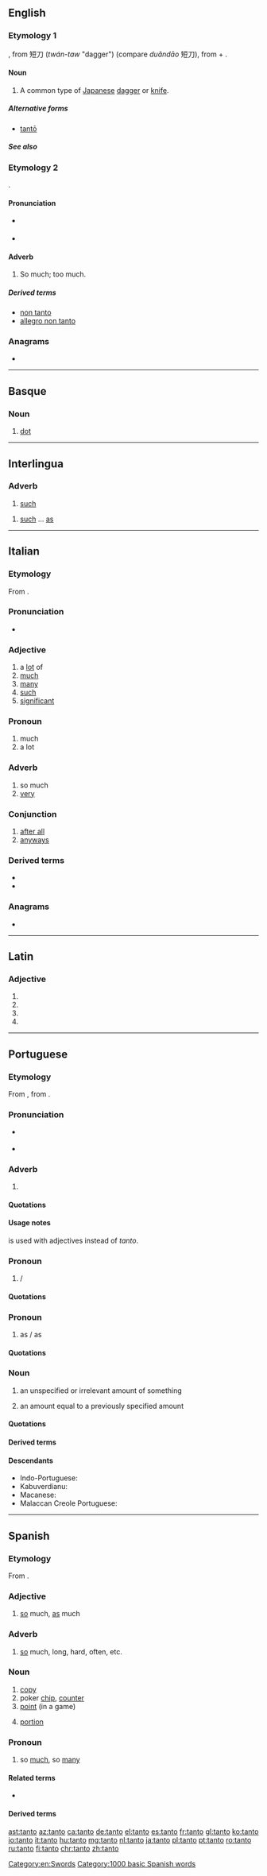 {{also|tantō}}
==English==

===Etymology 1===
{{borrowing|ja|短刀|tr=tantō </i>たんとう<i>|lang=en}}, from {{etyl|ltc|en}} 短刀 (''twán-taw'' "dagger") (compare {{etyl|cmn|-}} ''duǎndāo'' 短刀), from {{m|ltc|短||short}} + {{m|ltc|刀||knife}}.

====Noun====
{{en-noun}}

# A common type of [[Japanese]] [[dagger]] or [[knife]]. {{alternative spelling of|tantō|lang=en}}

=====Alternative forms=====
* [[tantō]]

=====See also=====
{{projectlinks|pedia|page1=Tantō}}

===Etymology 2===
{{borrowing|it|tanto|lang=en}}.

====Pronunciation====
* {{a|US}} {{IPA|/ˈtɑntoʊ/|lang=en}}
* {{a|UK}} {{IPA|/ˈtɑntəʊ/|lang=en}}

====Adverb====
{{en-adv|-}}

# {{label|en|music}} So much; too much.

=====Derived terms=====
* [[non tanto]]
* [[allegro non tanto]]

===Anagrams===
* {{l|en|natto}}

[[Category:en:Swords]]

----

==Basque==

===Noun===
{{eu-noun}}

# [[dot]]

----

==Interlingua==

===Adverb===
{{head|ia|adverb}}

# [[such]]

{{head|ia|adverb|head=tanto ... [[como]]}}

# [[such]] ... [[as]]

----

==Italian==

===Etymology===
From {{etyl|la|it}} {{m|la|tantus}}.

===Pronunciation===
* {{audio|It-tanto.ogg|Audio|lang=it}}

===Adjective===
{{it-adj|tant}}

# a [[lot]] of
# [[much]]
# [[many]]
# [[such]]
# [[significant]]

===Pronoun===
{{head|it|pronoun}}

# much
# a lot

===Adverb===
{{it-adv}}

# so much
# [[very]]

===Conjunction===
{{head|it|conjunction}}

# [[after all]]
# [[anyways]]

===Derived terms===
* {{l|it|di tanto in tanto}}
* {{l|it|ogni tanto}}

===Anagrams===
* {{l|it|tonta}}

----

==Latin==

===Adjective===
{{la-adj-form|tantō}}

# {{inflection of|tantus||dat|m|s|lang=la}}
# {{inflection of|tantus||dat|n|s|lang=la}}
# {{inflection of|tantus||abl|m|s|lang=la}}
# {{inflection of|tantus||abl|n|s|lang=la}}

----

==Portuguese==

===Etymology===
From {{etyl|roa-opt|pt}} {{m|roa-opt|tanto}}, from {{etyl|la|pt}} {{m|la|tantus}}.

===Pronunciation===
* {{a|PT|Brazil}} {{IPA|/ˈtɐ̃.tu/|lang=pt}}
* {{hyphenation|tan|to|lang=pt}}

===Adverb===
{{pt-adv|-}}

# {{l|en|so much}} {{gloss|to a large or excessive degree}}
#: {{usex|Corri '''tanto'''.|t=I ran '''so much'''.|lang=pt}}

====Quotations====
{{seeCites}}

====Usage notes====
{{m|pt|tão|Tão}} is used with adjectives instead of ''tanto''.

===Pronoun===
{{pt-pron|f=tanta|pl=tantos|fpl=tantas}}

# {{l|en|so much}} / {{l|en|so many}} {{gloss|a large or excessive amount}}
#: {{usex|Ele perdeu '''tanto''' sangue que morreu.|t=He lost '''so much''' blood that he died.|lang=pt}}
#: {{usex|Eu leio '''tantos''' livros.|t=I read '''so many''' books.|lang=pt}}

====Quotations====
{{seeCites}}

===Pronoun===
{{pt-pron|head=tanto … [[quanto]]}}

# {{l|en|as much}} as / {{l|en|as many}} as
#: {{usex|Li '''tantos''' livros '''quanto''' meu irmão.|t=I have read '''as many''' books '''as''' my brother.|lang=pt}}

====Quotations====
{{seeCites}}

===Noun===
{{pt-noun|m|s}}

# an unspecified or irrelevant amount of something
#: {{usex|Comi um '''tanto''' de torta.|t=I ate a '''bit''' of pie.|lang=pt}}
#: {{usex|A mercadoria foi entregue em dois '''tantos'''.|The wares were delivered in two '''portions'''.|lang=pt}}
# an amount equal to a previously specified amount
#: {{usex|A moeda de ouro vale cinco '''tantos''' mais que a de prata.|t=The gold coin is worth five '''times''' as much as the silver one.|lang=pt}}

====Quotations====
{{seeCites}}

====Derived terms====

{{der3||{{l|pt|e tanto}}
{{l|pt|portanto}}
|{{l|pt|tanto assim que}}
|{{l|pt|tanto mais quanto}}
|{{l|pt|tanto melhor}}
|{{l|pt|tanto quanto}}
|{{l|pt|tanto que}}
|{{l|pt|um tanto}}
|{{l|pt|um tanto ou quanto}}}}

====Descendants====
* Indo-Portuguese: {{l|idb|tanto}}
* Kabuverdianu: {{l|kea|tántu}}
* Macanese: {{l|mzs|tanto}}
* Malaccan Creole Portuguese: {{l|mcm|tantu}}

----

==Spanish==

===Etymology===
From {{etyl|la|es}} {{m|la|tantus}}.

===Adjective===
{{es-adj|f=tanta}}

# [[so]] much, [[as]] much

===Adverb===
{{es-adv}}

# [[so]] much, long, hard, often, etc.
#: {{usex|Te quiero tanto.|t=I love you so much.|lang=es}}
#: {{usex|De tanto hacerlo, se me irrita.|t=No matter how much I do it, it [still] irritates me.|lang=es}}

===Noun===
{{es-noun|m}}

# [[copy]]
# poker [[chip]], [[counter]]
# [[point]] (in a game)
# {{label|es|Latin America}} [[portion]]

===Pronoun===
{{head|es|pronoun}}

# so [[much]], so [[many]]

====Related terms====
* {{l|es|tan}}

====Derived terms====
{{der3|{{l|es|al tanto}}
|{{l|es|entre tanto}}
|{{l|es|en su tanto}}
|{{l|es|otro tanto}}
|{{l|es|por tanto}}
|{{l|es|por el tanto}}
|{{l|es|por lo tanto}}
|{{l|es|tantito}}
|{{l|es|un tanto}}}}

[[Category:1000 basic Spanish words]]

[[ast:tanto]]
[[az:tanto]]
[[ca:tanto]]
[[de:tanto]]
[[el:tanto]]
[[es:tanto]]
[[fr:tanto]]
[[gl:tanto]]
[[ko:tanto]]
[[io:tanto]]
[[it:tanto]]
[[hu:tanto]]
[[mg:tanto]]
[[nl:tanto]]
[[ja:tanto]]
[[pl:tanto]]
[[pt:tanto]]
[[ro:tanto]]
[[ru:tanto]]
[[fi:tanto]]
[[chr:tanto]]
[[zh:tanto]]